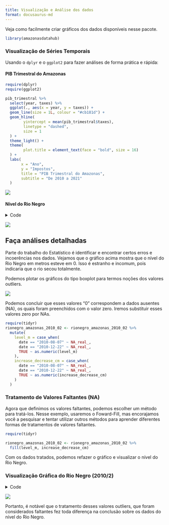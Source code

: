 ```yaml
---
title: Visualização e Análise dos dados
format: docusaurus-md
---
```





Veja como facilmente criar gráficos dos dados disponíveis nesse pacote.


```r
library(amazonasdatahub)
```

### Visualização de Séries Temporais

Usando o `dplyr` e o `ggplot2` para fazer análises de forma prática e
rápida:

#### PIB Trimestral do Amazonas


```r
require(dplyr)
require(ggplot2)

pib_trimestral %>%
  select(year, taxes) %>%
  ggplot(., aes(x = year, y = taxes)) +
  geom_line(size = 1L, colour = "#cb181d") +
  geom_hline(
        yintercept = mean(pib_trimestral$taxes),
        linetype = "dashed",
        size = 1
  ) +
  theme_light() +
  theme(
        plot.title = element_text(face = "bold", size = 16)
  ) +
  labs(
       x = "Ano",
       y = "Impostos",
       title = "PIB Trimestral do Amazonas",
       subtitle = "De 2010 a 2021"
  )
```

![](visualizando-dados.markdown_strict_files/figure-markdown_strict/unnamed-chunk-2-1.png)

#### Nível do Rio Negro

<details class="code-fold">
<summary>Code</summary>

```r
require(dplyr)
require(ggplot2)
require(gridExtra)

# Filtrando datas para o segundo semestre de 2010
rionegro_amazonas_2010_02 <- rionegro_amazonas %>%
  filter(date >= "2010-06-01" & date <= "2010-12-31")

# Visualização Gráfica
rionegro_amazonas_2010_02 %>%
  ggplot(., aes(x = date, y = level_m)) +
  geom_line(size = 1L, colour = "#006994") +
  geom_hline(
        aes(
            yintercept = mean(rionegro_amazonas_2010_02$level_m),
            color = "Média"
        ),
        linetype = "dashed",
        size = 1
  ) +
  geom_hline(
        aes(
            yintercept = min(rionegro_amazonas_2010_02$level_m),
            color = "Mínimo"
        ),
        linetype = "dotted",
        size = 1
  ) +
  geom_hline(
        aes(
            yintercept = max(rionegro_amazonas_2010_02$level_m),
            color = "Máximo"
        ),
        linetype = "dotted",
        size = 1
  ) +
  scale_color_manual(
        name = "Estatísticas",
        values = c(
                   "Média" = "orange",
                   "Mínimo" = "red",
                   "Máximo" = "green"
                  )) +
  scale_x_date(
        date_breaks = "1 month"
  ) +
  theme_light() +
  theme(
        plot.title = element_text(face = "bold", size = 16)
  ) +
  labs(
       x = "Ano",
       y = "Nível do rio em metros",
       title = "Nível do Rio Negro do 2º semestre de 2010 (Amazonas)"
  )
```

</details>

![](visualizando-dados.markdown_strict_files/figure-markdown_strict/unnamed-chunk-3-1.png)

## Faça análises detalhadas

Parte do trabalho do Estatístico é identificar e encontrar certos erros
e incoerências nos dados. Vejamos que o gráfico acima mostra que o nível
do Rio Negro em metros esteve em 0. Isso é estranho e incomum, pois
indicaria que o rio secou totalmente.

Podemos plotar os gráficos do tipo boxplot para termos noções dos
valores outliers.

![](visualizando-dados.markdown_strict_files/figure-markdown_strict/unnamed-chunk-4-1.png)

Podemos concluir que esses valores “0” correspondem a dados ausentes
(NA), os quais foram preenchidos com o valor zero. Iremos substituir
esses valores zero por NAs.


```r
require(tidyr)
rionegro_amazonas_2010_02 <- rionegro_amazonas_2010_02 %>%
  mutate(
    level_m = case_when(
      date == "2010-08-07" ~ NA_real_,
      date == "2010-12-22" ~ NA_real_,
      TRUE ~ as.numeric(level_m)
    ),
    increase_decrease_cm = case_when(
      date == "2010-08-07" ~ NA_real_,
      date == "2010-12-22" ~ NA_real_,
      TRUE ~ as.numeric(increase_decrease_cm)
    )
  )
```

### Tratamento de Valores Faltantes (NA)

Agora que definimos os valores faltantes, podemos escolher um método
para tratá-los. Nesse exemplo, usaremos o Foward-Fill, mas encorajamos
você a pesquisar e tentar utilizar outros métodos para aprender
diferentes formas de tratamentos de valores faltantes.


```r
require(tidyr)

rionegro_amazonas_2010_02 <- rionegro_amazonas_2010_02 %>%
  fill(level_m, increase_decrease_cm)
```

Com os dados tratados, podemos refazer o gráfico e visualizar o nível do
Rio Negro.

### Visualização Gráfica do Rio Negro (2010/2)

<details class="code-fold">
<summary>Code</summary>

```r
require(dplyr)
require(ggplot2)

# Visualização Gráfica
rionegro_amazonas_2010_02 %>%
  ggplot(., aes(x = date, y = level_m)) +
  geom_line(size = 1L, colour = "#006994") +
  geom_hline(
        aes(
            yintercept = mean(rionegro_amazonas_2010_02$level_m),
            color = "Média"
        ),
        linetype = "dashed",
        size = 1
  ) +
  geom_hline(
        aes(
            yintercept = min(rionegro_amazonas_2010_02$level_m),
            color = "Mínimo"
        ),
        linetype = "dotted",
        size = 1
  ) +
  geom_hline(
        aes(
            yintercept = max(rionegro_amazonas_2010_02$level_m),
            color = "Máximo"
        ),
        linetype = "dotted",
        size = 1
  ) +
  scale_color_manual(
        name = "Estatísticas",
        values = c(
                   "Média" = "orange",
                   "Mínimo" = "red",
                   "Máximo" = "green"
                  )) +
  scale_x_date(
        date_breaks = "1 month"
  ) +
  theme_light() +
  theme(
        plot.title = element_text(face = "bold", size = 16)
  ) +
  labs(
       x = "Ano",
       y = "Nível do rio em metros",
       title = "Nível do Rio Negro (ajustado) do 2º semestre de 2010 (Amazonas)"
  )
```

</details>

![](visualizando-dados.markdown_strict_files/figure-markdown_strict/unnamed-chunk-7-1.png)

Portanto, é notável que o tratamento desses valores outliers, que foram
considerados faltantes fez toda diferença na conclusão sobre os dados do
nível do Rio Negro.
